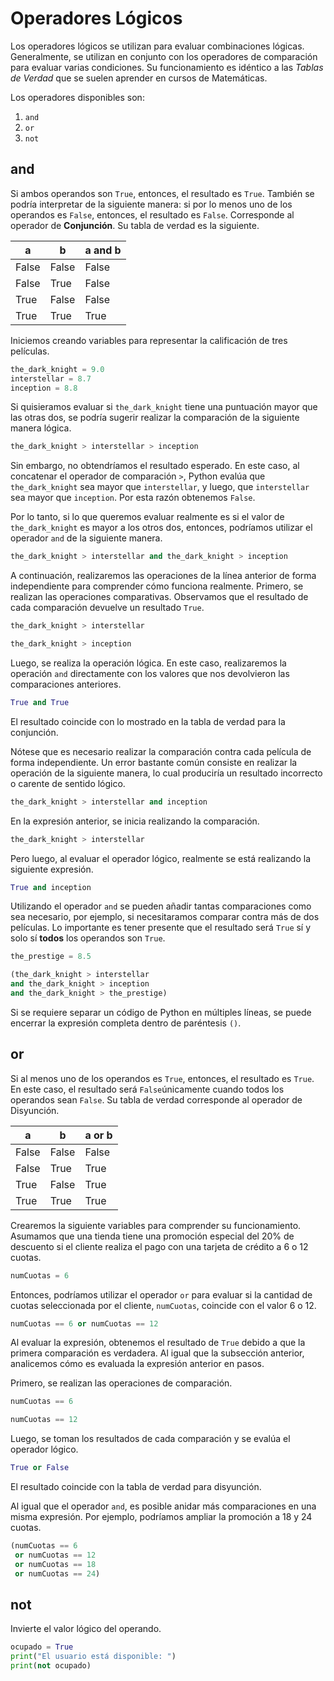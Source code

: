 # Operadores Lógicos

Los operadores lógicos se utilizan para evaluar combinaciones lógicas. Generalmente, se utilizan en conjunto con los operadores de comparación para evaluar varias condiciones. Su funcionamiento es idéntico a las *Tablas de Verdad* que se suelen aprender en cursos de Matemáticas.

Los operadores disponibles son:

1. ```and```
2. ```or```
3. ```not```


## and

Si ambos operandos son ```True```, entonces, el resultado es ```True```. También se podría interpretar de la siguiente manera: si por lo menos uno de los operandos es ```False```, entonces, el resultado es ```False```. Corresponde al operador de **Conjunción**. Su tabla de verdad es la siguiente.

| a     | b     |  a and b |
|-------|-------|-----------|
| False | False | False     |
| False | True  | False     |
| True  | False | False     |
| True  | True  | True      |

Iniciemos creando variables para representar la calificación de tres películas.

```python
the_dark_knight = 9.0
interstellar = 8.7
inception = 8.8
```

Si quisieramos evaluar si ```the_dark_knight``` tiene una puntuación mayor que las otras dos, se podría sugerir realizar la comparación de la siguiente manera lógica.

```python
the_dark_knight > interstellar > inception
```

Sin embargo, no obtendríamos el resultado esperado. En este caso, al concatenar el operador de comparación ```>```, Python evalúa que ```the_dark_knight``` sea mayor que ```interstellar```, y luego, que ```interstellar``` sea mayor que ```inception```. Por esta razón obtenemos ```False```.

Por lo tanto, si lo que queremos evaluar realmente es si el valor de ```the_dark_knight``` es mayor a los otros dos, entonces, podríamos utilizar el operador ```and``` de la siguiente manera.

```python
the_dark_knight > interstellar and the_dark_knight > inception
```

A continuación, realizaremos las operaciones de la línea anterior de forma independiente para comprender cómo funciona realmente. Primero, se realizan las operaciones comparativas. Observamos que el resultado de cada comparación devuelve un resultado ```True```.

```python
the_dark_knight > interstellar
```

```python
the_dark_knight > inception
```

Luego, se realiza la operación lógica. En este caso, realizaremos la operación ```and``` directamente con los valores que nos devolvieron las comparaciones anteriores.

```python
True and True
```

El resultado coincide con lo mostrado en la tabla de verdad para la conjunción.

::: {.callout-caution}
Nótese que es necesario realizar la comparación contra cada película de forma independiente. Un error bastante común consiste en realizar la operación de la siguiente manera, lo cual produciría un resultado incorrecto o carente de sentido lógico.
:::

```python
the_dark_knight > interstellar and inception
```

En la expresión anterior, se inicia realizando la comparación.

```python
the_dark_knight > interstellar
```

Pero luego, al evaluar el operador lógico, realmente se está realizando la siguiente expresión.

```python
True and inception
```

::: {.callout-note}
Utilizando el operador ```and``` se pueden añadir tantas comparaciones como sea necesario, por ejemplo, si necesitaramos comparar contra más de dos películas. Lo importante es tener presente que el resultado será ```True``` sí y solo sí **todos** los operandos son ```True```.
:::

```python
the_prestige = 8.5

(the_dark_knight > interstellar
and the_dark_knight > inception
and the_dark_knight > the_prestige)
```

::: {.callout-note}
Si se requiere separar un código de Python en múltiples líneas, se puede encerrar la expresión completa dentro de paréntesis ```()```.
:::

## or

Si al menos uno de los operandos es ```True```, entonces, el resultado es ```True```. En este caso, el resultado será ```False```únicamente cuando todos los operandos sean ```False```. Su tabla de verdad corresponde al operador de Disyunción.

| a     | b     |  a or b |
|-------|-------|-----------|
| False | False | False     |
| False | True  | True     |
| True  | False | True     |
| True  | True  | True      |

Crearemos la siguiente variables para comprender su funcionamiento. Asumamos que una tienda tiene una promoción especial del 20% de descuento si el cliente realiza el pago con una tarjeta de crédito a 6 o 12 cuotas.

```python
numCuotas = 6
```

Entonces, podríamos utilizar el operador ```or``` para evaluar si la cantidad de cuotas seleccionada por el cliente, ```numCuotas```, coincide con el valor 6 o 12.

```python
numCuotas == 6 or numCuotas == 12
```

Al evaluar la expresión, obtenemos el resultado de ```True``` debido a que la primera comparación es verdadera. Al igual que la subsección anterior, analicemos cómo es evaluada la expresión anterior en pasos.

Primero, se realizan las operaciones de comparación.
```python
numCuotas == 6
```

```python
numCuotas == 12
```

Luego, se toman los resultados de cada comparación y se evalúa el operador lógico.

```python
True or False
```

El resultado coincide con la tabla de verdad para disyunción.

::: {.callout-note}
Al igual que el operador ```and```, es posible anidar más comparaciones en una misma expresión. Por ejemplo, podríamos ampliar la promoción a 18 y 24 cuotas.
:::

```python
(numCuotas == 6
 or numCuotas == 12
 or numCuotas == 18
 or numCuotas == 24)
```

## not

Invierte el valor lógico del operando.

```python
ocupado = True
print("El usuario está disponible: ")
print(not ocupado)
```

